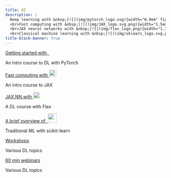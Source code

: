 ```yaml
---
title: AI
description: |
  Deep learning with &nbsp;[![](img/pytorch_logo.svg){width="0.9em" fig-alt="noshadow"}](https://pytorch.org/)
  <br>Fast computing with &nbsp;[![](img/JAX_logo.svg.png){width="1.5em" fig-alt="noshadow"}](https://jax.readthedocs.io)
  <br>JAX neural networks with &nbsp;[![](img/flax_logo.png){width="1.3em" fig-alt="noshadow"}](https://jax.readthedocs.io)
  <br>Classical machine learning with &nbsp;[![](img/sklearn_logo.svg.png){width="1.8em" fig-alt="noshadow"}](https://scikit-learn.org/)
title-block-banner: true
---
```


:::{layout="[[5, 5], [5, 5], [5, 5]]"}

:::{.card2 .mb-3}

:::{.card-body2}

[Getting started with &nbsp;![](img/pytorch_logo.svg){width="1em" fig-alt="noshadow"}](top_pt.qmd){.card-title2 .stretched-link}

[An intro course to DL with PyTorch]{.text-muted}

:::

:::

:::{.card2 .mb-3}

:::{.card-body2}

[Fast computing with ![](img/JAX_logo.svg.png){width="1.6em" fig-alt="noshadow"}](top_jx.qmd){.card-title2 .stretched-link}

[An intro course to JAX]{.text-muted}

:::

:::

:::{.card2 .mb-3}

:::{.card-body2}

[JAX NN with ![](img/flax_logo.png){width="1.4em" fig-alt="noshadow"}](top_fl.qmd){.card-title2 .stretched-link}

[A DL course with Flax]{.text-muted}

:::

:::

:::{.card2 .mb-3}

:::{.card-body2}

[A brief overview of &nbsp;![](img/sklearn_logo.svg.png){width="2em" fig-alt="noshadow"}](sk_intro.qmd){.card-title2 .stretched-link}

[Traditional ML with scikit-learn]{.text-muted}

:::

:::

:::{.card3 .mb-3}

:::{.card-body2}

[Workshops](ws_audio_dataloader.qmd){.card-title2 .stretched-link}

[Various DL topics]{.text-muted}

:::

:::

:::{.card3 .mb-3}

:::{.card-body2}

[60 min webinars](wb_frameworks.qmd){.card-title2 .stretched-link}

[Various DL topics]{.text-muted}

:::

:::

::::
